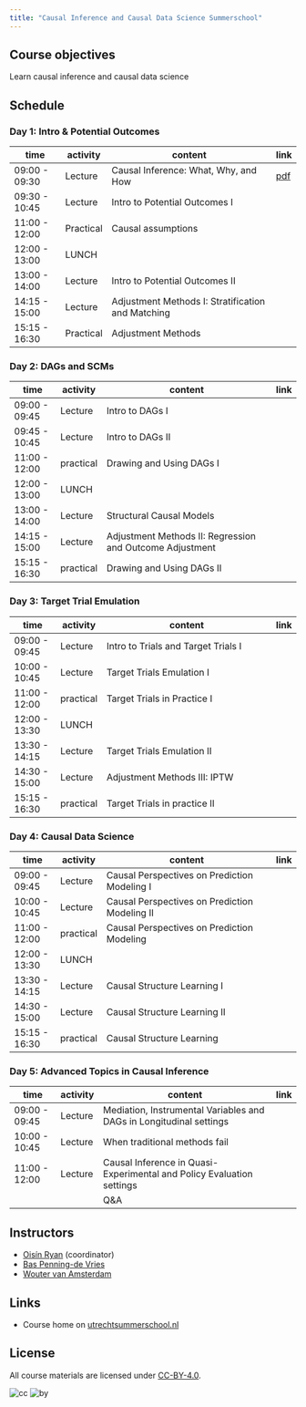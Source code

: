 ```yaml
---
title: "Causal Inference and Causal Data Science Summerschool"
---
```


## Course objectives

Learn causal inference and causal data science

## Schedule

### Day 1: Intro & Potential Outcomes

| time | activity   | content              | link |
|---------------|-----------|---------------------------------------------------|-|
| 09:00 - 09:30 | Lecture   | Causal Inference: What, Why, and How              |[pdf](lectures/day1-potentialoutcomes/Day1_Intro_PotentialOutcomes.pdf)|
| 09:30 - 10:45 | Lecture   | Intro to Potential Outcomes I                     | |
| 11:00 - 12:00 | Practical | Causal assumptions                                | |
| 12:00 - 13:00 | LUNCH     |                                                   | |
| 13:00 - 14:00 | Lecture   | Intro to Potential Outcomes II                    | |
| 14:15 - 15:00 | Lecture   | Adjustment Methods I: Stratification and Matching | |
| 15:15 - 16:30 | Practical | Adjustment Methods                                | |

### Day 2: DAGs and SCMs

| time | activity   | content              | link | 
|---------------|-----------|----------------------------------------------------------|-|
| 09:00 - 09:45 | Lecture   | Intro to DAGs I                                          ||
| 09:45 - 10:45 | Lecture   | Intro to DAGs II                                         ||
| 11:00 - 12:00 | practical | Drawing and Using DAGs I                                 ||
| 12:00 - 13:00 | LUNCH     |                                                          | |
| 13:00 - 14:00 | Lecture   | Structural Causal Models                                 |  |
| 14:15 - 15:00 | Lecture   | Adjustment Methods II: Regression and Outcome Adjustment | |
| 15:15 - 16:30 | practical | Drawing and Using DAGs II                                | |

### Day 3: Target Trial Emulation

| time | activity   | content              | link | 
|---------------|-----------|----------------------------------------------------------|-|
| 09:00 - 09:45 | Lecture   | Intro to Trials and Target Trials I | |
| 10:00 - 10:45 | Lecture   | Target Trials Emulation I           | |
| 11:00 - 12:00 | practical | Target Trials in Practice I         | |
| 12:00 - 13:30 | LUNCH     |                                     | |
| 13:30 - 14:15 | Lecture   | Target Trials Emulation II          | |
| 14:30 - 15:00 | Lecture   | Adjustment Methods III: IPTW        | |
| 15:15 - 16:30 | practical | Target Trials in practice II        | |

### Day 4: Causal Data Science

| time | activity   | content              | link | 
|---------------|-----------|----------------------------------------------------------|-|
| 09:00 - 09:45 | Lecture   | Causal Perspectives on Prediction Modeling I  | |
| 10:00 - 10:45 | Lecture   | Causal Perspectives on Prediction Modeling II | |
| 11:00 - 12:00 | practical | Causal Perspectives on Prediction Modeling    | |
| 12:00 - 13:30 | LUNCH     |                                               | |
| 13:30 - 14:15 | Lecture   | Causal Structure Learning I                   | |
| 14:30 - 15:00 | Lecture   | Causal Structure Learning II                  | |
| 15:15 - 16:30 | practical | Causal Structure Learning                     |

### Day 5: Advanced Topics in Causal Inference

| time | activity   | content              | link | 
|---------------|-----------|----------------------------------------------------------|-|
| 09:00 - 09:45 | Lecture  | Mediation, Instrumental Variables and DAGs in Longitudinal settings   | |
| 10:00 - 10:45 | Lecture  | When traditional methods fail                                         | |
| 11:00 - 12:00 | Lecture  | Causal Inference in Quasi-Experimental and Policy Evaluation settings | |
|               |          | Q&A                                                                   | |

## Instructors

- [Oisín Ryan](https://oisinryan.org) (coordinator)
- [Bas Penning-de Vries](https://research.umcutrecht.nl/researchers/bas-penning-de-vries)
- [Wouter van Amsterdam](https://vanamsterdam.github.io)

## Links

- Course home on [utrechtsummerschool.nl](https://utrechtsummerschool.nl/courses/healthcare/introduction-to-causal-inference-and-causal-data-science)

## License

All course materials are licensed under [CC-BY-4.0](https://creativecommons.org/licenses/by/4.0/).

![cc](https://mirrors.creativecommons.org/presskit/icons/cc.svg) ![by](https://mirrors.creativecommons.org/presskit/icons/by.svg)
